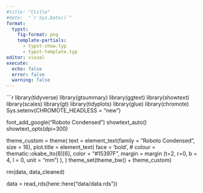 ```yaml
---
#title: "Ctitle"
#date:  "`r Sys.Date()`"
format: 
  typst:
    fig-format: png
    template-partials:
      - typst-show.typ
      - typst-template.typ
editor: visual
execute: 
  echo: false
  error: false
  warning: false
---
```


```r

library(tidyverse)
library(gtsummary)
library(ggtext)
library(showtext)
library(scales)
library(gt)
library(tidyplots)
library(glue)
library(chromote)
Sys.setenv(CHROMOTE_HEADLESS = "new")



font_add_google("Roboto Condensed")
showtext_auto()
showtext_opts(dpi=300)

theme_custom = theme(
  text = element_text(family = "Roboto Condensed", size = 16),
  plot.title = element_text(
    face = 'bold',
    # colour = thematic::okabe_ito(8)[6],
    color = "#15397F",
    margin = margin (t=2, r=0, b = 4, l = 0, unit = "mm")
  ),
)
theme_set(theme_bw() + theme_custom)



rm(data, data_cleaned)

data = read_rds(here::here("data/data.rds"))
